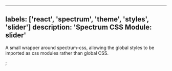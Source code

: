 

---
labels: ['react', 'spectrum', 'theme', 'styles', 'slider']
description: 'Spectrum CSS Module: slider'
---


A small wrapper around spectrum-css, allowing the global
styles to be imported as css modules rather than global CSS.

<CSSModulePreview styles={styles} />;
